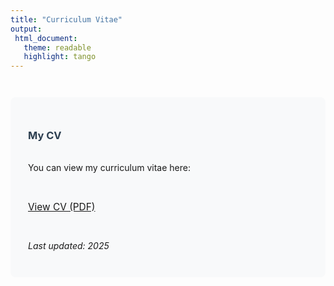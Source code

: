 ```yaml
---
title: "Curriculum Vitae"
output: 
 html_document:
   theme: readable
   highlight: tango
---
```


<style>
.main-container {
 max-width: 900px !important;
 margin-left: auto;
 margin-right: auto;
 padding: 2em;
 text-align: center;
}
h3 {
 color: #2c3e50;
 margin-bottom: 2em;
}
.cv-section {
 margin: 3em 0;
 padding: 2em;
 background-color: #f8f9fa;
 border-radius: 8px;
}
.cv-link {
 font-size: 1.1em;
 display: inline-block;
 margin: 1em 0;
}
</style>

<div class="cv-section">

### My CV

You can view my curriculum vitae here:

<div class="cv-link">
[View CV (PDF)](CV_PDF.pdf)
</div>

*Last updated: 2025*

</div>
